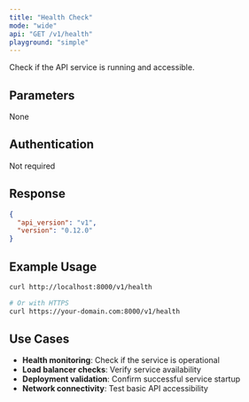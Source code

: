 ```yaml
---
title: "Health Check"
mode: "wide"
api: "GET /v1/health"
playground: "simple"
---
```


Check if the API service is running and accessible.

## Parameters

None

## Authentication

Not required

## Response

```json
{
  "api_version": "v1",
  "version": "0.12.0"
}
```

## Example Usage

```bash
curl http://localhost:8000/v1/health

# Or with HTTPS
curl https://your-domain.com:8000/v1/health
```

## Use Cases

- **Health monitoring**: Check if the service is operational
- **Load balancer checks**: Verify service availability
- **Deployment validation**: Confirm successful service startup
- **Network connectivity**: Test basic API accessibility